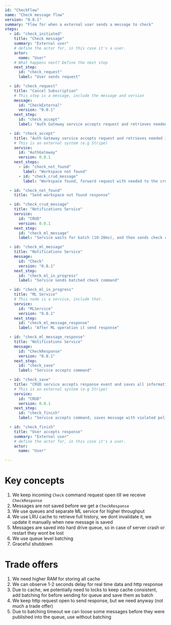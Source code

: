 ```yaml
---
id: "CheckFlow"
name: "Check message flow"
version: "0.0.1"
summary: "Flow for when a external user sends a message to check"
steps:
  - id: "check_initiated"
    title: "Check message"
    summary: "External user"
    # define the actor for, in this case it's a user.
    actor:
      name: "User"
    # What happens next? Define the next step
    next_step:
      id: "check_request"
      label: "User sends request"

  - id: "check_request"
    title: "Cancel Subscription"
    # This step is a message, include the message and version
    message:
      id: "CheckExternal"
      version: "0.0.1"
    next_step:
      id: "check_accept"
      label: "Auth Gateway service accepts request and retrieves needed information"

  - id: "check_accept"
    title: "Auth Gateway service accepts request and retrieves needed information"
    # This is an external system (e.g Stripe)
    service:
      id: "AuthGateway"
      version: 0.0.1
    next_steps:
      - id: "check_not_found"
        label: "Workspace not found"
      - id: "check_crud_message"
        label: "Workspace found, forward request with needed to the crud service"

  - id: "check_not_found"
    title: "Send workspace not found response"

  - id: "check_crud_message"
    title: "Notifications Service"
    service:
      id: "CRUD"
      version: 0.0.1
    next_step:
      id: "check_ml_message"
      label: "Service waits for batch (10-20ms), and then sends check command"

  - id: "check_ml_message"
    title: "Notifications Service"
    message:
      id: "Check"
      version: "0.0.1"
    next_step:
      id: "check_ml_in_progress"
      label: "Service sends batched check command"

  - id: "check_ml_in_progress"
    title: "ML Service"
    # This node is a service, include that.
    service:
      id: "MLService"
      version: "0.0.1"
    next_step:
      id: "check_ml_message_response"
      label: "After ML operation it send response"

  - id: "check_ml_message_response"
    title: "Notifications Service"
    message:
      id: "CheckResponse"
      version: "0.0.1"
    next_step:
      id: "check_save"
      label: "Service accepts command"

  - id: "check_save"
    title: "CRUD service accepts response event and saves all information into database, retrieves full information from LRU cache"
    # This is an external system (e.g Stripe)
    service:
      id: "CRUD"
      version: 0.0.1
    next_step:
      id: "check_finish"
      label: "Service accepts command, saves message with violated policies, and send response"

  - id: "check_finish"
    title: "User accepts response"
    summary: "External user"
    # define the actor for, in this case it's a user.
    actor:
      name: "User"

---
```


# Key concepts

1. We keep incoming `Check` command request open till we receive `CheckResponse`
2. Messages are not saved before we get a `CheckResponse`
3. We use queues and separate ML service for higher throughput
4. We use LRU cache to retrieve full history, we dont invalidate it, we update it manually when new message is saved
5. Messages are saved into hard drive queue, so in case of server crash or restart they wont be lost
6. We use queue level batching
7. Graceful shutdown

# Trade offers

1. We need higher RAM for storing all cache
2. We can observe 1-2 seconds delay for real time data and http response
3. Due to cache, we potentially need to locks to keep cache consistent, add batching for before sending for queue and save them as batch
4. We keep http request open to send response, but we need anyway (not much a trade offer)
5. Due to batching timeout we can loose some messages before they were published into the queue, use without batching
